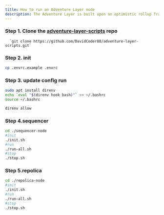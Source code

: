 ```yaml
---
title: How to run an Adventure Layer node
description: The Adventure Layer is built upon an optimistic rollup framework chosen for its efficiency and compatibility with Ethereum L1. This layer serves as the base where transactions are batched and executed off-chain, with final state commitments made on Ethereum L1. This setup ensures that the core operations benefit from the security of the main Ethereum network while operating at greater speed and at a lower cost.
---
```


### Step 1. Clone the [adventure-layer-scripts](https://github.com/DavidCoder88/adventure-layer-scripts) repo

```
  `git clone https://github.com/DavidCoder88/adventure-layer-scripts.git`
```

### Step 2. init

```bash
cp .envrc.example .envrc
```

### Step 3. update config run

```bash
sudo apt install direnv
echo `eval "$(direnv hook bash)"` >> ~/.bashrc
source ~/.bashrc

direnv allow
```

### Step 4.sequencer

```bash
cd ./sequencer-node
#init
./init.sh
#run
./run-all.sh
#stop
./stop.sh
```

### Step 5.repolica

```bash
cd ./repolica-node
#init
./init.sh
#run
./run-all.sh
#stop
./stop.sh
```
